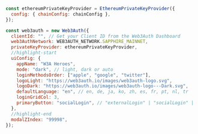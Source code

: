 ```javascript
const ethereumPrivateKeyProvider = EthereumPrivateKeyProvider({
  config: { chainConfig: chainConfig },
});

const web3auth = new Web3Auth({
  clientId: "", // Get your Client ID from the Web3Auth Dashboard
  web3AuthNetwork: WEB3AUTH_NETWORK.SAPPHIRE_MAINNET,
  privateKeyProvider: ethereumPrivateKeyProvider,
  //highlight-start
  uiConfig: {
    appName: "W3A Heroes",
    mode: "dark", // light, dark or auto
    loginMethodsOrder: ["apple", "google", "twitter"],
    logoLight: "https://web3auth.io/images/web3auth-logo.svg",
    logoDark: "https://web3auth.io/images/web3auth-logo---Dark.svg",
    defaultLanguage: "en", // en, de, ja, ko, zh, es, fr, pt, nl, tr
    loginGridCol: 3,
    primaryButton: "socialLogin", // "externalLogin" | "socialLogin" | "emailLogin"
  },
  //highlight-end
  modalZIndex: "99998",
});
```
